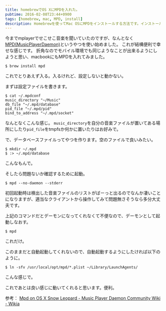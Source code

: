 ```yaml
---
title: homebrewでOS XにMPDを入れた。
pubtime: 2016-02-08T23:44+0900
tags: [homebrew, mac, MPD, install]
description: Homebrewを使ってMac OSにMPDをインストールする方法です。インストール、データベースの作成と、自動起動の設定までをやっています。
---
```


今までmplayerでせこせこ音楽を聞いていたのですが、なんとなく[MPD(MusicPlayerDaemon)](http://www.musicpd.org/)というやつを使い始めました。
これが結構便利で幸せな感じです。
折角なのでモバイル環境でも同じようなことが出来るようにしようと思い、macbookにもMPDを入れてみました。

```
$ brew install mpd
```
これでとりあえず入る。入るけれど、設定しないと動かない。

まずは設定ファイルを書きます。
```
$ cat ~/.mpdconf
music_directory "~/Music"
db_file "~/.mpd/database"
pid_file "~/.mpd/pid"
bind_to_address "~/.mpd/socket"
```
なんとなくこんな感じ。
`music_directory`を自分の音楽ファイルが置いてある場所にしたり`pid_file`をtmpfsか何かに置いたりはお好みで。

で、データベースファイルってやつを作ります。空のファイルで良いみたい。
```
$ mkdir ~/.mpd
$ :> ~/.mpd/database
```
こんなもんで。

そしたら問題ないか確認するために起動。
```
$ mpd --no-daemon --stderr
```
初回起動時は検出した音楽ファイルのリストがばーっと出るのでなんか凄いことになりますが、適当なクライアントから操作してみて問題無さそうなら多分大丈夫です。

上記のコマンドだとデーモンになってくれなくて不便なので、デーモンとして起動しなおす。
```
$ mpd
```
これだけ。

このままだと自動起動してくれないので、自動起動するようにしたければ以下のように。
```
$ ln -sfv /usr/local/opt/mpd/*.plist ~/Library/LaunchAgents/
```
こんな感じで。

これであとは良い感じに動いてくれると思います。便利。

参考： [Mpd on OS X Snow Leopard - Music Player Daemon Community Wiki - Wikia](http://mpd.wikia.com/wiki/Mpd_on_OS_X_Snow_Leopard)
